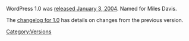 WordPress 1.0 was [http://wordpress.org/news/2004/01/wordpress-10/ released January 3, 2004]. Named for Miles Davis.

The [[Changelog/1.0|changelog for 1.0]] has details on changes from the previous version. 

{{Versions}}

[[Category:Versions]]